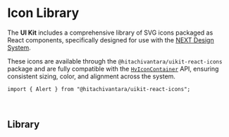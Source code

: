 
# Icon Library

The **UI Kit** includes a comprehensive library of SVG icons packaged as React components, specifically designed for use with the [NEXT Design System](https://designsystem.hitachi.com).

These icons are available through the `@hitachivantara/uikit-react-icons` package and are fully compatible with the [`HvIconContainer`](/components/icon-container) API, ensuring consistent sizing, color, and alignment across the system.

```tsx
import { Alert } from "@hitachivantara/uikit-react-icons";
```

<br />

<IconPlayground />

## Library

<br />

<IconLibrary />

